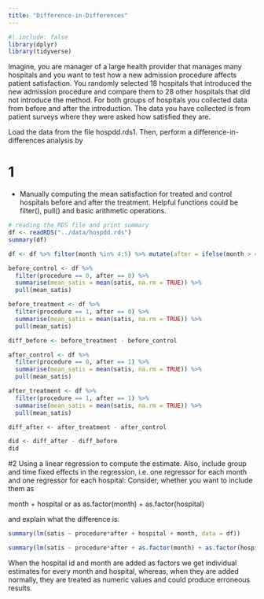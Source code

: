 ```yaml
---
title: "Difference-in-Differences"
---
```


```r
#| include: false
library(dplyr)
library(tidyverse)
```

Imagine, you are manager of a large health provider that manages many hospitals and you want to test how a new admission procedure affects patient satisfaction. You randomly selected 18 hospitals that introduced the new admission procedure and compare them to 28 other hospitals that did not introduce the method. For both groups of hospitals you collected data from before and after the introduction. The data you have collected is from patient surveys where they were asked how satisfied they are.

Load the data from the file hospdd.rds1. Then, perform a difference-in-differences analysis by

# 1
* Manually computing the mean satisfaction for treated and control hospitals before and after the treatment. Helpful functions could be filter(), pull() and basic arithmetic operations.

```r
# reading the RDS file and print summary
df <- readRDS("../data/hospdd.rds")
summary(df)
```

```r
df <- df %>% filter(month %in% 4:5) %>% mutate(after = ifelse(month > 4, 1, 0))

before_control <- df %>%
  filter(procedure == 0, after == 0) %>%
  summarise(mean_satis = mean(satis, na.rm = TRUE)) %>% 
  pull(mean_satis)

before_treatment <- df %>%
  filter(procedure == 1, after == 0) %>%
  summarise(mean_satis = mean(satis, na.rm = TRUE)) %>% 
  pull(mean_satis)

diff_before <- before_treatment - before_control

after_control <- df %>%
  filter(procedure == 0, after == 1) %>%
  summarise(mean_satis = mean(satis, na.rm = TRUE)) %>% 
  pull(mean_satis)

after_treatment <- df %>%
  filter(procedure == 1, after == 1) %>%
  summarise(mean_satis = mean(satis, na.rm = TRUE)) %>% 
  pull(mean_satis)

diff_after <- after_treatment - after_control

did <- diff_after - diff_before
did
```

#2 
Using a linear regression to compute the estimate. Also, include group and time fixed effects in the regression, i.e. one regressor for each month and one regressor for each hospital: Consider, whether you want to include them as

month + hospital or as
as.factor(month) + as.factor(hospital)

and explain what the difference is.

```r
summary(lm(satis ~ procedure*after + hospital + month, data = df))
```

```r
summary(lm(satis ~ procedure*after + as.factor(month) + as.factor(hospital), data = df))
```

When the hospital id and month are added as factors we get individual estimates for every month and hospital, whereas, when they are added normally, they are treated as numeric values and could produce erroneous results.